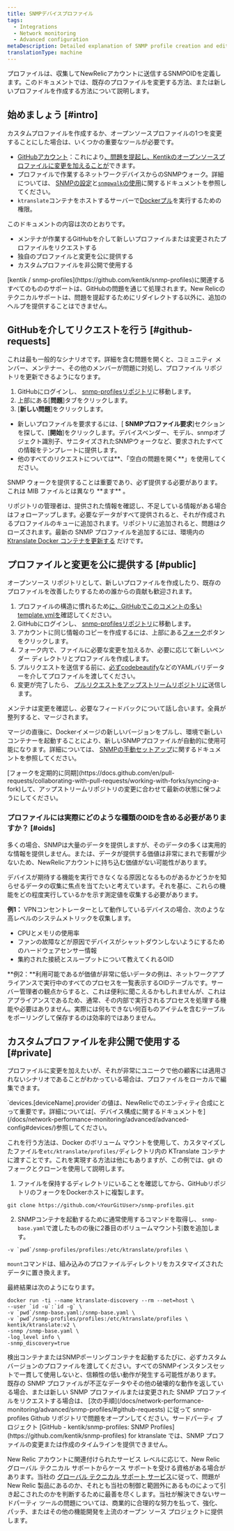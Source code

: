 ```yaml
---
title: SNMPデバイスプロファイル
tags:
  - Integrations
  - Network monitoring
  - Advanced configuration
metaDescription: Detailed explanation of SNMP profile creation and editing in New Relic.
translationType: machine
---
```


プロファイルは、収集してNewRelicアカウントに送信するSNMPOIDを定義します。このドキュメントでは、既存のプロファイルを変更する方法、または新しいプロファイルを作成する方法について説明します。

## 始めましょう [#intro]

カスタムプロファイルを作成するか、オープンソースプロファイルの1つを変更することにした場合は、いくつかの重要なツールが必要です。

* [GitHubアカウント](https://github.com/)：これにより[、問題を提起し、Kentikのオープンソースプロファイルに変更を加えることが](https://github.com/kentik/snmp-profiles)できます。
* プロファイルで作業するネットワークデバイスからのSNMPウォーク。詳細については、 [SNMPの設定](/docs/network-performance-monitoring/setup-performance-monitoring/snmp-performance-monitoring/)と[`snmpwalk`の使用](/docs/network-performance-monitoring/troubleshooting/snmp-walk/)に関するドキュメントを参照してください。
* `ktranslate`コンテナをホストするサーバーで[Dockerプル](https://docs.docker.com/engine/reference/commandline/pull/)を実行するための権限。

このドキュメントの内容は次のとおりです。

* メンテナが作業するGitHubを介して新しいプロファイルまたは変更されたプロファイルをリクエストする
* 独自のプロファイルと変更を公に提供する
* カスタムプロファイルを非公開で使用する

<Callout variant="tip">
  [kentik / snmp-profiles](https://github.com/kentik/snmp-profiles)に関連するすべてのもののサポートは、GitHubの問題を通じて処理されます。New Relicのテクニカルサポートは、問題を提起するためにリダイレクトする以外に、追加のヘルプを提供することはできません。
</Callout>

## GitHubを介してリクエストを行う [#github-requests]

これは最も一般的なシナリオです。詳細を含む問題を開くと、コミュニティ メンバー、メンテナー、その他のメンバーが問題に対処し、プロファイル リポジトリを更新できるようになります。

1. GitHubにログインし、 [snmp-profilesリポジトリ](https://github.com/kentik/snmp-profiles)に移動します。
2. 上部にある\[**問題**]タブをクリックします。
3. \[**新しい問題**]をクリックします。

* 新しいプロファイルを要求するには、\[ **SNMPプロファイル要求**]セクションを探して、\[**開始**]をクリックします。デバイスベンダー、モデル、snmpオブジェクト識別子、サニタイズされたSNMPウォークなど、要求されたすべての情報をテンプレートに提供します。
* 他のすべてのリクエストについては**、「空白の問題を開く**」を使用してください。

<Callout variant="tip">
  SNMP ウォークを提供することは重要であり、必ず提供する必要があります。これは MIB ファイルとは異なり **ます** 。
</Callout>

リポジトリの管理者は、提供された情報を確認し、不足している情報がある場合はフォローアップします。必要なデータがすべて提供されると、それが作成されるプロファイルのキューに追加されます。リポジトリに追加されると、問題はクローズされます。最新の SNMP プロファイルを追加するには、環境内の [Ktranslate Docker コンテナを更新する](/docs/network-performance-monitoring/advanced/ktranslate-container-management#updating-the-container/) だけです。

## プロファイルと変更を公に提供する [#public]

オープンソース リポジトリとして、新しいプロファイルを作成したり、既存のプロファイルを改善したりするための誰からの貢献も歓迎されます。

1. プロファイルの構造に慣れるため[に、GitHubでこのコメントの多いtemplate.ymlを](https://github.com/kentik/snmp-profiles/blob/main/profiles/kentik_snmp/_template.yml)確認してください。
2. GitHubにログインし、 [snmp-profilesリポジトリ](https://github.com/kentik/snmp-profiles)に移動します。
3. アカウントに同じ情報のコピーを作成するには、上部にある[フォーク](https://docs.github.com/en/get-started/quickstart/fork-a-repo)ボタンをクリックします。
4. フォーク内で、ファイルに必要な変更を加えるか、必要に応じて新しいベンダー ディレクトリとプロファイルを作成します。
5. プルリクエストを送信する前に、[必ずcodebeautify](https://codebeautify.org/yaml-validator)などのYAMLバリデーターを介してプロファイルを渡してください。
6. 変更が完了したら、 [プルリクエストをアップストリームリポジトリに](https://docs.github.com/en/pull-requests/collaborating-with-pull-requests/proposing-changes-to-your-work-with-pull-requests/creating-a-pull-request)送信します。

メンテナは変更を確認し、必要なフィードバックについて話し合います。全員が整列すると、マージされます。

マージの直後に、Dockerイメージの新しいバージョンをプルし、環境で新しいコンテナーを起動することにより、新しいSNMPプロファイルが自動的に使用可能になります。詳細については、 [SNMPの手動セットアップ](https://docs.newrelic.com/docs/network-performance-monitoring/setup-performance-monitoring/snmp-performance-monitoring/#manual-setup)に関するドキュメントを参照してください。

<Callout variant="tip">
  [フォークを定期的に同期](https://docs.github.com/en/pull-requests/collaborating-with-pull-requests/working-with-forks/syncing-a-fork)して、アップストリームリポジトリの変更に合わせて最新の状態に保つようにしてください。
</Callout>

### プロファイルには実際にどのような種類のOIDを含める必要がありますか？ [#oids]

多くの場合、SNMPは大量のデータを提供しますが、そのデータの多くは実用的な情報を提供しません。または、データが提供する価値は非常にまれで影響が少ないため、NewRelicアカウントに持ち込む価値がない可能性があります。

デバイスが期待する機能を実行できなくなる原因となるものがあるかどうかを知らせるデータの収集に焦点を当てたいと考えています。それを基に、これらの機能をどの程度実行しているかを示す測定値を収集する必要があります。

**例1：** VPNコンセントレーターとして動作しているデバイスの場合、次のような高レベルのシステムメトリックを収集します。

* CPUとメモリの使用率
* ファンの故障などが原因でデバイスがシャットダウンしないようにするためのハードウェアセンサー情報
* 集約された接続とスループットについて教えてくれるOID

**例2：**利用可能であるが価値が非常に低いデータの例は、ネットワークアプライアンスで実行中のすべてのプロセスを一覧表示するOIDテーブルです。サーバー管理者の観点からすると、これは便利に聞こえるかもしれませんが、これはアプライアンスであるため、通常、その内部で実行されるプロセスを処理する機能や必要はありません。実際には何もできない何百ものアイテムを含むテーブルをポーリングして保存するのは効率的ではありません。

## カスタムプロファイルを非公開で使用する [#private]

プロファイルに変更を加えたいが、それが非常にユニークで他の顧客には適用されないシナリオであることがわかっている場合は、プロファイルをローカルで編集できます。

<Callout variant="tip">
  `devices.[deviceName].provider`の値は、NewRelicでのエンティティ合成にとって重要です。詳細については[、デバイス構成に関するドキュメントを](/docs/network-performance-monitoring/advanced/advanced-config#devices/)参照してください。
</Callout>

これを行う方法は、Docker のボリューム マウントを使用して、カスタマイズしたファイルを`etc/ktranslate/profiles/`ディレクトリ内の KTranslate コンテナに渡すことです。これを実現する方法は他にもありますが、この例では、git のフォークとクローンを使用して説明します。

1. ファイルを保持するディレクトリにいることを確認してから、GitHubリポジトリのフォークをDockerホストに複製します。

```pwd
git clone https://github.com/<YourGitUser>/snmp-profiles.git
```

2. SNMPコンテナを起動するために通常使用するコマンドを取得し、 `snmp-base.yaml`で渡したものの後に2番目のボリュームマウント引数を追加します。

```
-v `pwd`/snmp-profiles/profiles:/etc/ktranslate/profiles \
```

`mount`コマンドは、組み込みのプロファイルディレクトリをカスタマイズされたデータに置き換えます。

最終結果は次のようになります。

```
docker run -ti --name ktranslate-discovery --rm --net=host \
--user `id -u`:`id -g` \
-v `pwd`/snmp-base.yaml:/snmp-base.yaml \
-v `pwd`/snmp-profiles/profiles:/etc/ktranslate/profiles \
kentik/ktranslate:v2 \
-snmp /snmp-base.yaml \
-log_level info \
-snmp_discovery=true
```

<Callout variant="tip">
  検出コンテナまたはSNMPポーリングコンテナを起動するたびに、必ずカスタムバージョンのプロファイルを渡してください。すべてのSNMPインスタンスセットで一貫して使用しないと、信頼性の低い動作が発生する可能性があります。
</Callout>

<Callout variant="tip">
  既存の SNMP プロファイルが不正なデータやその他の破壊的な動作を返している場合、または新しい SNMP プロファイルまたは変更された SNMP プロファイルをリクエストする場合は、 [次の手順](/docs/network-performance-monitoring/advanced/snmp-profiles/#github-requests) に従って snmp-profiles Github リポジトリで問題をオープンしてください。サードパーティ プロジェクト [GitHub - kentik/snmp-profiles: SNMP Profiles](https://github.com/kentik/snmp-profiles) for ktranslate では、SNMP プロファイルの変更または作成のタイムラインを提供できません。

  New Relic アカウントに関連付けられたサービス レベルに応じて、New Relic グローバル テクニカル サポートからケース サポートを受ける資格がある場合があります。当社の [グローバル テクニカル サポート サービス](docs/licenses/license-information/general-usage-licenses/global-technical-support-offerings/#tstools)に従って、問題が New Relic 製品にあるのか、それとも当社の制御と範囲外にあるものによって引き起こされたのかを判断するために最善を尽くします。当社が解決できないサードパーティ ツールの問題については、商業的に合理的な努力を払って、強化、パッチ、またはその他の機能開発を上流のオープン ソース プロジェクトに提供します。
</Callout>